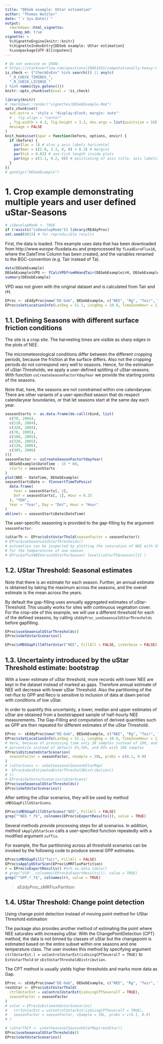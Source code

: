 ```yaml
---
title: "DEGeb example: UStar estimation"
author: "Thomas Wutzler"
date: "`r Sys.Date()`"
output: 
  rmarkdown::html_vignette:
    keep_md: true
vignette: >
  %\VignetteEngine{knitr::knitr}
  %\VignetteIndexEntry{DEGeb example: UStar estimation}
  %\usepackage[UTF-8]{inputenc}
---
```


```r
# do not execute on CRAN:
# https://stackoverflow.com/questions/28961431/computationally-heavy-r-vignettes
is_check <- ("CheckExEnv" %in% search()) || any(c(
  "_R_CHECK_TIMINGS_",
  "_R_CHECK_LICENSE_"
) %in% names(Sys.getenv()))
knitr::opts_chunk$set(eval = !is_check)
```

```r
library(knitr)
# rmarkdown::render("vignettes/DEGebExample.Rmd")
opts_chunk$set(
  out.extra = 'style = "display:block; margin: auto"'
  # , fig.align = "center"
  , fig.width = 4.3, fig.height = 3.2, dev.args = list(pointsize = 10),
  message = FALSE
)
knit_hooks$set(spar = function(before, options, envir) {
  if (before) {
    par(las = 1) # also y axis labels horizontal
    par(mar = c(2.0, 3.3, 0, 0) + 0.3) # margins
    par(tck = 0.02) # axe-tick length inside plots
    par(mgp = c(1.1, 0.2, 0)) # positioning of axis title, axis labels, axis
  }
})
# genVigs("DEGebExample")
```

# 1. Crop example demonstrating multiple years and user defined uStar-Seasons

```r
# isDevelopMode <- TRUE
if (!exists("isDevelopMode")) library(REddyProc)
set.seed(0815) # for reproducible results
```

First, the data is loaded. This example uses data that has been downloaded 
from http://www.europe-fluxdata.eu
and preprocessed by `fLoadEuroFlux16`, where the DateTime Column has been created, 
and the variables renamed to the BGC-convention (e.g. Tair instead of Ta).

```r
data(DEGebExample)
DEGebExample$VPD <- fCalcVPDfromRHandTair(DEGebExample$rH, DEGebExample$Tair)
summary(DEGebExample)
```


VPD was not given with the original dataset and is calculated from Tair and rH.
```r
EProc <- sEddyProc$new("DE-Geb", DEGebExample, c("NEE", "Rg", "Tair", "VPD", "Ustar"))
EProc$sSetLocationInfo(LatDeg = 51.1, LongDeg = 10.9, TimeZoneHour = 1) # Location of Gebesee
```

## 1.1. Defining Seasons with different surface friction conditions 

The site is a crop site. The harvesting times are visible as sharp edges in the plots of NEE.

The micrometeorological conditions differ between the different cropping periods,
because the friction at the surface differs.
Also not the cropping periods do not correspond very well to seasons.
Hence, for the estimation of uStar-Thresholds, we apply a user-defined splitting 
of uStar-seasons. With function `usCreateSeasonFactorYdayYear` we provide the starting
points of the seasons.  

Note that, here, the seasons are not constrained within one calendaryear. 
There are other variants of a user-specified season that do respect calendaryear boundaries, 
or that let seasons start at the same day each year. 

```r
seasonStarts <- as.data.frame(do.call(rbind, list(
  c(70, 2004),
  c(210, 2004),
  c(320, 2004),
  c(70, 2005),
  c(180, 2005),
  c(320, 2005),
  c(120, 2006),
  c(305, 2006)
)))
seasonFactor <- usCreateSeasonFactorYdayYear(
  DEGebExample$DateTime - 15 * 60,
  starts = seasonStarts
)
plot(NEE ~ DateTime, DEGebExample)
seasonStartsDate <- fConvertTimeToPosix(
  data.frame(
    Year = seasonStarts[, 2],
    DoY = seasonStarts[, 1], Hour = 0.25
  ), "YDH",
  Year = "Year", Day = "DoY", Hour = "Hour"
)
abline(v = seasonStartsDate$DateTime)
```

The user-specific seasoning is provided to the gap-filling by the argument `seasonFactor`. 
```r
(uStarTh <- EProc$sEstUstarThold(seasonFactor = seasonFactor))
# EProc$useSeaonsalUStarThresholds()
# estimation can be inspected by plotting the saturation of NEE with UStar
# for the temperatures of one season
# EProc$sPlotNEEVersusUStarForSeason( levels(uStarTh$season)[2] )
```

## 1.2. UStar Threshold: Seasonal estimates

Note that there is an estimate for each season. Further, an annual estimate is 
obtained by taking the maximum across the seasons, and the overall estimate is 
the mean across the years.

By default the gap-filling uses annually aggregated estimates of uStar-Threshold.
This usually works for sites with continuous vegetation cover.
For the crop-site of this example, we will use a different threshold for each of 
the defined seasons, by calling `sEddyProc_useSeaonsalUStarThresholds` 
before gapfilling.

```r
EProc$useSeaonsalUStarThresholds()
EProc$sGetUstarScenarios()
```

```r
EProc$sMDSGapFillAfterUstar("NEE", FillAll = FALSE, isVerbose = FALSE)
```

## 1.3. Uncertainty introduced by the uStar Threshold estimate: bootstrap  

With a lower estimate of uStar threshold, more records with lower NEE are kept in 
the dataset instead of marked as gaps. Therefore annual estimate of NEE will decrease
with lower uStar Threshold. Also the partitioning of the net-flux to GPP and Reco is 
sensitive to inclusion of data at dawn period with conditions of low uStar.

In order to quantify this uncertainty, a lower, median and upper estimates of uStar 
are obtained from a bootstrapped sample of half-hourly NEE measurements.
The Gap-Filling and computation of derived quantities such as GPP are then repeated for
different estimates of the uStar Threshold.


```r
EProc <- sEddyProc$new("DE-Geb", DEGebExample, c("NEE", "Rg", "Tair", "VPD", "Ustar"))
EProc$sSetLocationInfo(LatDeg = 51.1, LongDeg = 10.9, TimeZoneHour = 1) # Location of Gebesee
# here, because of processing time only 30 samples instead of 100, and 10% and 90%
# percentile instead of default 5%,50%, and 95% with 100 samples
EProc$sEstimateUstarScenarios(
  seasonFactor = seasonFactor, nSample = 30L, probs = c(0.1, 0.9)
)
# (uStarScens <- usGetSeasonalSeasonUStarMap(
#  EProc$sGetEstimatedUstarThresholdDistribution()
# ))
# EProc$sSetUstarScenarios(uStarScens)
EProc$useSeaonsalUStarThresholds()
EProc$sGetUstarScenarios()
```

After setting the uStar scenarios, they will be used by method 
`sMDSGapFillUStarScens`.
```r
EProc$sMDSGapFillUStarScens("NEE", FillAll = FALSE)
grep("^NEE.*_f$", colnames(EProc$sExportResults()), value = TRUE)
```

Several methods provide processing steps for all scenarios.
In addition, method `sApplyUStarScen` calls a user-specified function repeatedly
with a modified argument `suffix`.

For example, the flux partitioning across all threshold scenarios can be
invoked by the following code to produce several GPP estimates.

```r
EProc$sMDSGapFill("Tair", FillAll = FALSE)
EProc$sApplyUStarScen(EProc$sMRFluxPartition)
r = EProc$sExportResults() #%>% as.data.table()
# grep("U10", colnames(EProc$sExportResults()), value = TRUE)
grep("^GPP.*_f$", colnames(r), value = TRUE)
```

> sEddyProc_sMRFluxPartition

## 1.4. UStar Threshold: Change point detection

Using change point detection instead of moving point method for UStar Threshold estimation


The package also provides another method of estimating the point where NEE saturates 
with increasing uStar.
With the ChangePointDetection (CPT) method, the data is not binned by classes of 
uStar but the changepoint
is estimated based on the entire subset within one seasons and one temperature class.
The user invokes this method by specifying argument 
`ctrlUstarEst.l = usControlUstarEst(isUsingCPTSeveralT = TRUE)`
to `EstUstarThold` or `sEstUstarThresholdDistribution`.

The CPT method is usually yields higher thresholds and marks more data as Gap. 
  
```r
EProc <- sEddyProc$new("DE-Geb", DEGebExample, c("NEE", "Rg", "Tair", "VPD", "Ustar"))
resUStar <- EProc$sEstUstarThold(
  ctrlUstarEst = usControlUstarEst(isUsingCPTSeveralT = TRUE),
  seasonFactor = seasonFactor
)
# ustar = EProc$sEstimateUstarScenarios(
#   ctrlUstarEst = usControlUstarEst(isUsingCPTSeveralT = TRUE),
#   seasonFactor = seasonFactor, nSample = 30L, probs = c(0.1, 0.9)
# )

# (uStarThCP <- usGetSeasonalSeasonUStarMap(resUStar))
EProc$useSeaonsalUStarThresholds()
EProc$sGetUstarScenarios()
```
